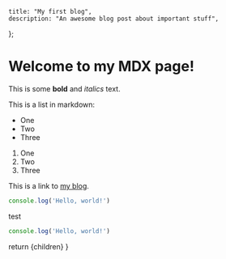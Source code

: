 
	title: "My first blog",
	description: "An awesome blog post about important stuff",
};

# Welcome to my MDX page!

This is some **bold** and _italics_ text.
 
This is a list in markdown:
 
- One
- Two
- Three

1. One
2. Two
3. Three

This is a link to [my blog](/blog).


```js:title.js
console.log('Hello, world!')
```

test

```js
console.log('Hello, world!')
```

  return <MdxLayout>{children}</MdxLayout>
}